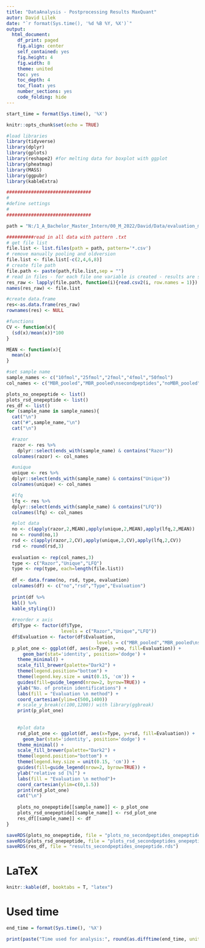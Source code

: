 ```yaml
---
title: "DataAnalysis - Postprocessing Results MaxQuant"
autor: David Lilek
date: "`r format(Sys.time(), '%d %B %Y, %X')`"
output:
  html_document:
    df_print: paged
    fig.align: center
    self_contained: yes
    fig.height: 4
    fig.width: 8
    theme: united
    toc: yes
    toc_depth: 4
    toc_float: yes
    number_sections: yes
    code_folding: hide
---
```


```r
start_time = format(Sys.time(), '%X')
```

```r
knitr::opts_chunk$set(echo = TRUE)
```

```r
#load libraries
library(tidyverse)
library(dplyr)
library(gplots)
library(reshape2) #for melting data for boxplot with ggplot
library(pheatmap)
library(MASS)
library(ggpubr)
library(kableExtra)
```


```r
###############################
#
#define settings
#
###############################

path = "N:/1_A_Bachelor_Master_Intern/00_M_2022/David/Data/evaluation_masterthesis/UPS1/tmpfiles/UPS1_oneuniquepeptide/"

##########read in all data with pattern .txt
# get file list
file.list <- list.files(path = path, pattern='*.csv')
# remove manually pooling and oldversion
file.list <- file.list[-c(2,4,6,8)]
# create file path
file.path <- paste(path,file.list,sep = "")
# read in files - for each file one variable is created - results are stored in a list
res_raw <- lapply(file.path, function(i){read.csv2(i, row.names = 1)})
names(res_raw) <- file.list
```

```r
#create data.frame
res<-as.data.frame(res_raw)
rownames(res) <- NULL
```

```r
#functions
CV <- function(x){
  (sd(x)/mean(x))*100
}

MEAN <- function(x){
  mean(x)
}
```


```r
#set sample name
sample_names <- c("10fmol","25fmol","2fmol","4fmol","50fmol")
col_names <- c("MBR_pooled","MBR_pooled\nsecondpeptides","noMBR_pooled","noMBR_pooled\nsecondpeptides")
```


```r
plots_no_onepeptide <- list()
plots_rsd_onepeptide <- list()
res_df <- list()
for (sample_name in sample_names){
  cat("\n")
  cat("#",sample_name,"\n")
  cat("\n")

  #razor
  razor <- res %>%
    dplyr::select(ends_with(sample_name) & contains("Razor"))
  colnames(razor) <- col_names

  #unique
  unique <- res %>%
  dplyr::select(ends_with(sample_name) & contains("Unique"))
  colnames(unique) <- col_names

  #lfq
  lfq <- res %>%
  dplyr::select(ends_with(sample_name) & contains("LFQ"))
  colnames(lfq) <- col_names

  #plot data
  no <- c(apply(razor,2,MEAN),apply(unique,2,MEAN),apply(lfq,2,MEAN))
  no <- round(no,1)
  rsd <- c(apply(razor,2,CV),apply(unique,2,CV),apply(lfq,2,CV))
  rsd <- round(rsd,3)
  
  evaluation <- rep(col_names,3)
  type <- c("Razor","Unique","LFQ")
  type <- rep(type, each=length(file.list))
  
  df <- data.frame(no, rsd, type, evaluation)
  colnames(df) <- c("no","rsd","Type","Evaluation")
  
  print(df %>%
  kbl() %>%
  kable_styling())
  
  #reorder x axis
  df$Type <- factor(df$Type,
                    levels = c("Razor","Unique","LFQ"))
  df$Evaluation <- factor(df$Evaluation,
                                 levels = c("MBR_pooled","MBR_pooled\nsecondpeptides","noMBR_pooled","noMBR_pooled\nsecondpeptides"))
  p_plot_one <- ggplot(df, aes(x=Type, y=no, fill=Evaluation)) +
      geom_bar(stat='identity', position='dodge') +
    theme_minimal() +
    scale_fill_brewer(palette="Dark2") +
    theme(legend.position="bottom") +
    theme(legend.key.size = unit(0.15, 'cm')) +
    guides(fill=guide_legend(nrow=2, byrow=TRUE)) +
    ylab("No. of protein identifications") +
    labs(fill = "Evaluation \n method") +
    coord_cartesian(ylim=c(500,1400))
    # scale_y_break(c(100,1200)) with library(ggbreak)
    print(p_plot_one)
    
        
    #plot data
    rsd_plot_one <- ggplot(df, aes(x=Type, y=rsd, fill=Evaluation)) +
      geom_bar(stat='identity', position='dodge') +
    theme_minimal() +
    scale_fill_brewer(palette="Dark2") +
    theme(legend.position="bottom") +
    theme(legend.key.size = unit(0.15, 'cm')) +
    guides(fill=guide_legend(nrow=2, byrow=TRUE)) +
    ylab("relative sd [%]") +
    labs(fill = "Evaluation \n method")+
    coord_cartesian(ylim=c(0,1.5))
    print(rsd_plot_one)
    cat("\n")
    
    plots_no_onepeptide[[sample_name]] <- p_plot_one
    plots_rsd_onepeptide[[sample_name]] <- rsd_plot_one
    res_df[[sample_name]] <- df
}
```

```r
saveRDS(plots_no_onepeptide, file = "plots_no_secondpeptides_onepeptide.rds")
saveRDS(plots_rsd_onepeptide, file = "plots_rsd_secondpeptides_onepeptide.rds")
saveRDS(res_df, file = "results_secondpeptides_onepeptide.rds")
```
# LaTeX

```r
knitr::kable(df, booktabs = T, "latex")
```



# Used time

```r
end_time = format(Sys.time(), '%X')
```



```r
print(paste("Time used for analysis:", round(as.difftime(end_time, units = "mins")-as.difftime(start_time, units = "mins"),digits=2),"minutes"))
```

